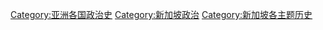 [[Category:亚洲各国政治史|Category:亚洲各国政治史]]
[[Category:新加坡政治|Category:新加坡政治]]
[[Category:新加坡各主题历史|Category:新加坡各主题历史]]